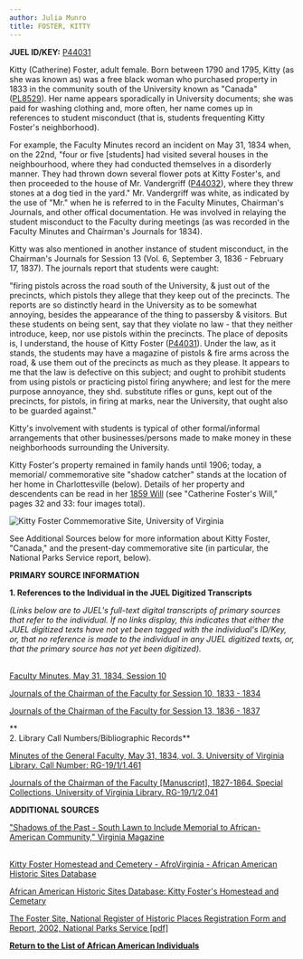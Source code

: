 ```yaml
---
author: Julia Munro
title: FOSTER, KITTY
---
```

**JUEL ID/KEY:** [P44031](http://juel.iath.virginia.edu/public_person?person=44031 "P44031")

Kitty (Catherine) Foster, adult female. Born between 1790 and 1795, Kitty (as she was known as) was a free black woman who purchased property in 1833 in the community south of the University known as "Canada" ([PL8529](http://juel.iath.virginia.edu/public_place?place=8529#m1 "PL8529")). Her name appears sporadically in University documents; she was paid for washing clothing and, more often, her name comes up in references to student misconduct (that is, students frequenting Kitty Foster's neighborhood).

For example, the Faculty Minutes record an incident on May 31, 1834 when, on the 22nd, "four or five \[students\] had visited several houses in the neighbourhood, where they had conducted themselves in a disorderly manner. They had thrown down several flower pots at Kitty Foster's, and then proceeded to the house of Mr. Vandergriff ([P44032](http://juel.iath.virginia.edu/public_person?person=44032 "P44032"))[](http://juel.iath.virginia.edu/node/114?doc=/db/JUEL/faculty/Sessions/session-010.xml&key=P44032#m2), where they threw stones at a dog tied in the yard." Mr. Vandergriff was white, as indicated by the use of "Mr." when he is referred to in the Faculty Minutes, Chairman's Journals, and other offical documentation. He was involved in relaying the student misconduct to the Faculty during meetings (as was recorded in the Faculty Minutes and Chairman's Journals for 1834).    
  
Kitty was also mentioned in another instance of student misconduct, in the Chairman's Journals for Session 13 (Vol. 6, September 3, 1836 - February 17, 1837). The journals report that students were caught:

"firing pistols across the road south of the University, & just out of the precincts, which pistols they allege that they keep out of the precincts. The reports are so distinctly heard in the University as to be somewhat annoying, besides the appearance of the thing to passersby & visitors. But these students on being sent, say that they violate no law - that they neither introduce, keep, nor use pistols within the precincts. The place of deposits is, I understand, the house of Kitty Foster ([P44031](http://juel.iath.virginia.edu/public_person?person=44031 "P44031")). Under the law, as it stands, the students may have a magazine of pistols & fire arms across the road, & use them out of the precincts as much as they please. It appears to me that the law is defective on this subject; and ought to prohibit students from using pistols or practicing pistol firing anywhere; and lest for the mere purpose annoyance, they shd. substitute rifles or guns, kept out of the precincts, for pistols, in firing at marks, near the University, that ought also to be guarded against."

Kitty's involvement with students is typical of other formal/informal arrangements that other businesses/persons made to make money in these neighborhoods surrounding the University.

  
Kitty Foster's property remained in family hands until 1906; today, a memorial/ commemorative site "shadow catcher" stands at the location of her home in Charlottesville (below). Details of her property and descendents can be read in her [1859 Will](http://juel.iath.virginia.edu/node/538 "1859 Will") (see "Catherine Foster's Will," pages 32 and 33: four images total). 

![Kitty Foster Commemorative Site, University of Virginia](http://juel.iath.virginia.edu/sites/default/files/media/images/Screen%20Shot%202020-10-09%20at%2011.32.53%20AM.png "Kitty Foster Commemorative Site, University of Virginia")

See Additional Sources below for more information about Kitty Foster, "Canada," and the present-day commemorative site (in particular, the National Parks Service report, below).

****PRIMARY SOURCE INFORMATION****

**1\. References to the Individual in the JUEL Digitized Transcripts**

_(Links below are to JUEL's full-text digital transcripts of primary sources that refer to the individual. If no links display, this indicates that either the JUEL digitized texts have not yet been tagged with the individual's ID/Key, or, that no reference is made to the individual in any JUEL digitized texts, or, that the primary source has not yet been digitized)._  

[  
Faculty Minutes, May 31, 1834, Session 10](http://juel.iath.virginia.edu/node/343?doc=/juel_display/faculty-minutes/Sessions/session-010 "Faculty Minutes") 

[Journals of the Chairman of the Faculty for Session 10, 1833 - 1834](http://juel.iath.virginia.edu/exist/cocoon/juel/juel_one?doc=/db/JUEL/chairman/Sessions/session-010.xml&key=P44032#m1)

[Journals of the Chairman of the Faculty for Session 13, 1836 - 1837](Journals%20of%20the%20Chairman%20of%20the%20Faculty "Journals of the Chairman of the Faculty for Session 13, 1836-7") 

**  
2\. Library Call Numbers/Bibliographic Records**

[Minutes of the General Faculty, May 31, 1834, vol. 3. University of Virginia Library. Call Number: RG-19/1/1.461](http://search.lib.virginia.edu/catalog/u3929405 "Minutes of the General Faculty")

[Journals of the Chairman of the Faculty \[Manuscript\], 1827-1864. Special Collections, University of Virginia Library. RG-19/1/2.041](http://search.lib.virginia.edu/catalog/u4005116 "Journals of the Chairman of the Faculty")

**ADDITIONAL SOURCES** 

["Shadows of the Past - South Lawn to Include Memorial to African-American Community," Virginia Magazine](https://uvamagazine.org/articles/shadows_of_the_past "Shadows of the Past")

[  
Kitty Foster Homestead and Cemetery - AfroVirginia - African American Historic Sites Database](http://places.afrovirginia.org/items/show/236 "Kitty Foster African American Historic Sites Database")

[African American Historic Sites Database: Kitty Foster's Homestead and Cemetary](http://www.aahistoricsitesva.org/items/show/236#.VsNIe1Lq9g0 "African American Historic Sites Database")

[The Foster Site, National Register of Historic Places Registration Form and Report, 2002, National Parks Service \[pdf\]](https://www.nps.gov/nr/feature/places/pdfs/16000259.pdf "The Foster Site, National Register of Historic Places Registration Form and Report")

**[Return to the List of African American Individuals](http://juel.iath.virginia.edu/node/367 "Return to the List of African-American Individuals")**